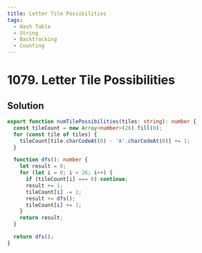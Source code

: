```yaml
---
title: Letter Tile Possibilities
tags:
  - Hash Table
  - String
  - Backtracking
  - Counting
---
```


# 1079. Letter Tile Possibilities

<Badges>
  <LevelBadge level="medium" />
  <TopicBadge name="Hash Table" slug="hash-table" />
  <TopicBadge name="String" slug="string" />
  <TopicBadge name="Backtracking" slug="backtracking" />
  <TopicBadge name="Counting" slug="counting" />
</Badges>

## Solution

```typescript filename="solution.ts" copy
export function numTilePossibilities(tiles: string): number {
  const tileCount = new Array<number>(26).fill(0);
  for (const tile of tiles) {
    tileCount[tile.charCodeAt(0) - 'A'.charCodeAt(0)] += 1;
  }

  function dfs(): number {
    let result = 0;
    for (let i = 0; i < 26; i++) {
      if (tileCount[i] === 0) continue;
      result += 1;
      tileCount[i] -= 1;
      result += dfs();
      tileCount[i] += 1;
    }
    return result;
  }

  return dfs();
}
```

<ProblemLink
  codingSite="leetcode"
  href="https://leetcode.com/problems/letter-tile-possibilities"
  title="Letter Tile Possibilities"
/>
